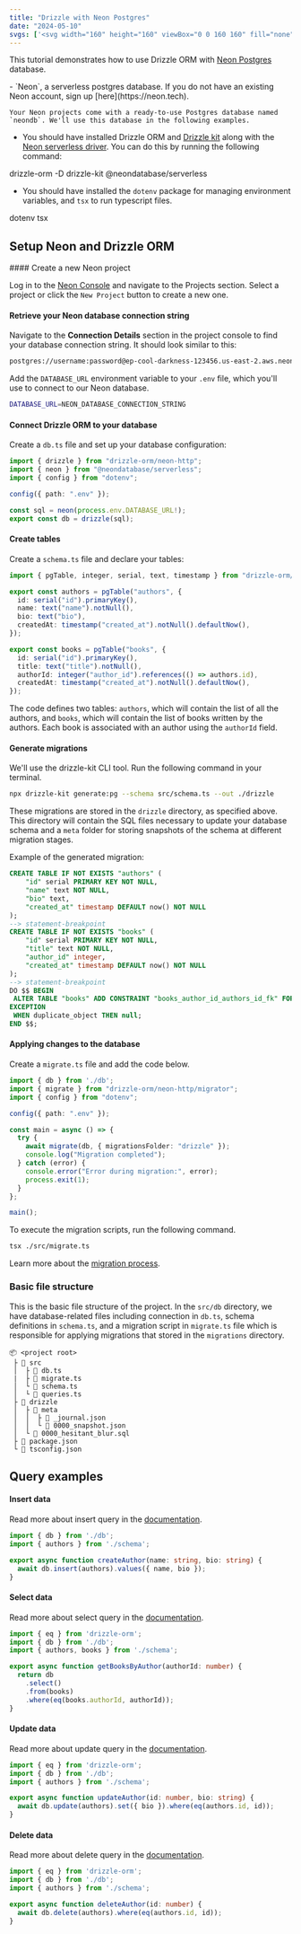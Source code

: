 ```yaml
---
title: "Drizzle with Neon Postgres"
date: "2024-05-10"
svgs: ['<svg width="160" height="160" viewBox="0 0 160 160" fill="none" xmlns="http://www.w3.org/2000/svg"><rect width="9.63139" height="40.8516" rx="4.8157" transform="matrix(0.873028 0.48767 -0.497212 0.867629 43.4805 67.3037)" fill="currentColor"></rect><rect width="9.63139" height="40.8516" rx="4.8157" transform="matrix(0.873028 0.48767 -0.497212 0.867629 76.9395 46.5342)" fill="currentColor"></rect><rect width="9.63139" height="40.8516" rx="4.8157" transform="matrix(0.873028 0.48767 -0.497212 0.867629 128.424 46.5352)" fill="currentColor"></rect><rect width="9.63139" height="40.8516" rx="4.8157" transform="matrix(0.873028 0.48767 -0.497212 0.867629 94.957 67.3037)" fill="currentColor"></rect></svg>', <svg width="24" height="25" viewBox="0 0 24 25" fill="none" xmlns="http://www.w3.org/2000/svg"><path d="M13.3788 21.6677C12.8679 22.3111 11.8319 21.9586 11.8196 21.137L11.6396 9.12061H19.7194C21.1828 9.12061 21.9991 10.8109 21.089 11.9571L13.3788 21.6677Z" fill="url(#paint0_linear_142_2)"/><path d="M13.3788 21.6677C12.8679 22.3111 11.8319 21.9586 11.8196 21.137L11.6396 9.12061H19.7194C21.1828 9.12061 21.9991 10.8109 21.089 11.9571L13.3788 21.6677Z" fill="url(#paint1_linear_142_2)" fill-opacity="0.2"/><path d="M10.0928 2.33232C10.6037 1.68882 11.6397 2.04141 11.652 2.86299L11.7309 14.8794H3.75221C2.2887 14.8794 1.47247 13.1891 2.38252 12.0429L10.0928 2.33232Z" fill="currentColor"/><defs><linearGradient id="paint0_linear_142_2" x1="11.6396" y1="11.7849" x2="18.8206" y2="14.7967" gradientUnits="userSpaceOnUse"><stop stop-color="currentColor"/><stop offset="1" stop-color="currentColor"/></linearGradient><linearGradient id="paint1_linear_142_2" x1="8.45585" y1="7.42589" x2="11.7308" y2="13.5908" gradientUnits="userSpaceOnUse"><stop/><stop offset="1" stop-opacity="0"/></linearGradient></defs></svg>]
---
```



This tutorial demonstrates how to use Drizzle ORM with [Neon Postgres](https://neon.tech/) database. 

<Prerequisites>
  - `Neon`, a serverless postgres database. If you do not have an existing Neon account, sign up [here](https://neon.tech). 
    
    Your Neon projects come with a ready-to-use Postgres database named `neondb`. We'll use this database in the following examples.
  
  - You should have installed Drizzle ORM and [Drizzle kit](https://orm.drizzle.team/kit-docs/overview) along with the [Neon serverless driver](https://neon.tech/docs/serverless/serverless-driver). You can do this by running the following command:
  <Npm>
    drizzle-orm 
    -D drizzle-kit
    @neondatabase/serverless
  </Npm>
  
  - You should have installed the `dotenv` package for managing environment variables, and `tsx` to run typescript files. 
  <Npm>
    dotenv
    tsx
  </Npm>  
</Prerequisites>

## Setup Neon and Drizzle ORM

<Steps>
#### Create a new Neon project

Log in to the [Neon Console](https://console.neon.tech/app/projects) and navigate to the Projects section. Select a project or click the `New Project` button to create a new one.

#### Retrieve your Neon database connection string

Navigate to the **Connection Details** section in the project console to find your database connection string. It should look similar to this:

```bash
postgres://username:password@ep-cool-darkness-123456.us-east-2.aws.neon.tech/neondb
```

Add the `DATABASE_URL` environment variable to your `.env` file, which you'll use to connect to our Neon database.

```bash
DATABASE_URL=NEON_DATABASE_CONNECTION_STRING
```

#### Connect Drizzle ORM to your database 

Create a `db.ts` file and set up your database configuration:

```typescript copy filename="src/db.ts"
import { drizzle } from "drizzle-orm/neon-http";
import { neon } from "@neondatabase/serverless";
import { config } from "dotenv";

config({ path: ".env" });

const sql = neon(process.env.DATABASE_URL!);
export const db = drizzle(sql);
```

#### Create tables

Create a `schema.ts` file and declare your tables:

```typescript copy filename="src/schema.ts"
import { pgTable, integer, serial, text, timestamp } from "drizzle-orm/pg-core";

export const authors = pgTable("authors", {
  id: serial("id").primaryKey(),
  name: text("name").notNull(),
  bio: text("bio"),
  createdAt: timestamp("created_at").notNull().defaultNow(),
});

export const books = pgTable("books", {
  id: serial("id").primaryKey(),
  title: text("title").notNull(),
  authorId: integer("author_id").references(() => authors.id),
  createdAt: timestamp("created_at").notNull().defaultNow(),
});
```

The code defines two tables: `authors`, which will contain the list of all the authors, and `books`, which will contain the list of books written by the authors. Each book is associated with an author using the `authorId` field.

#### Generate migrations

We'll use the drizzle-kit CLI tool. Run the following command in your terminal. 

```bash
npx drizzle-kit generate:pg --schema src/schema.ts --out ./drizzle
```

These migrations are stored in the `drizzle`  directory, as specified above. This directory will contain the SQL files necessary to update your database schema and a `meta` folder for storing snapshots of the schema at different migration stages. 

Example of the generated migration:

```sql
CREATE TABLE IF NOT EXISTS "authors" (
	"id" serial PRIMARY KEY NOT NULL,
	"name" text NOT NULL,
	"bio" text,
	"created_at" timestamp DEFAULT now() NOT NULL
);
--> statement-breakpoint
CREATE TABLE IF NOT EXISTS "books" (
	"id" serial PRIMARY KEY NOT NULL,
	"title" text NOT NULL,
	"author_id" integer,
	"created_at" timestamp DEFAULT now() NOT NULL
);
--> statement-breakpoint
DO $$ BEGIN
 ALTER TABLE "books" ADD CONSTRAINT "books_author_id_authors_id_fk" FOREIGN KEY ("author_id") REFERENCES "authors"("id") ON DELETE no action ON UPDATE no action;
EXCEPTION
 WHEN duplicate_object THEN null;
END $$;
```

#### Applying changes to the database

Create a `migrate.ts` file and add the code below. 

```typescript copy filename="src/migrate.ts"
import { db } from './db';
import { migrate } from "drizzle-orm/neon-http/migrator";
import { config } from "dotenv";

config({ path: ".env" });

const main = async () => {
  try {
    await migrate(db, { migrationsFolder: "drizzle" });
    console.log("Migration completed");
  } catch (error) {
    console.error("Error during migration:", error);
    process.exit(1);
  }
};

main();
```

To execute the migration scripts, run the following command. 

```bash
tsx ./src/migrate.ts
```

Learn more about the [migration process](https://orm.drizzle.team/docs/migrations).

</Steps>


### Basic file structure

This is the basic file structure of the project. In the `src/db` directory, we have database-related files including connection in `db.ts`, schema definitions in `schema.ts`, and a migration script in `migrate.ts` file which is responsible for applying migrations that stored in the `migrations` directory.

```plaintext
📦 <project root>
 ├ 📂 src
 │  ├ 📜 db.ts
 |  ├ 📜 migrate.ts
 │  └ 📜 schema.ts
 │  └ 📜 queries.ts
 ├ 📂 drizzle
 │  ├ 📂 meta
 │  │  ├ 📜 _journal.json
 │  │  └ 📜 0000_snapshot.json
 │  └ 📜 0000_hesitant_blur.sql
 ├ 📜 package.json
 └ 📜 tsconfig.json
```

## Query examples

#### Insert data

Read more about insert query in the [documentation](/docs/insert).

```typescript copy filename="src/queries.ts"
import { db } from './db';
import { authors } from './schema';

export async function createAuthor(name: string, bio: string) {
  await db.insert(authors).values({ name, bio });
}
```

#### Select data

Read more about select query in the [documentation](/docs/select).

```typescript copy filename="src/queries.ts"
import { eq } from 'drizzle-orm';  
import { db } from './db';
import { authors, books } from './schema';

export async function getBooksByAuthor(authorId: number) {
  return db
    .select()
    .from(books)  
    .where(eq(books.authorId, authorId));
}
```

#### Update data

Read more about update query in the [documentation](/docs/update).

```typescript copy filename="src/queries.ts"
import { eq } from 'drizzle-orm';
import { db } from './db';  
import { authors } from './schema';

export async function updateAuthor(id: number, bio: string) {
  await db.update(authors).set({ bio }).where(eq(authors.id, id));  
}
```

#### Delete data

Read more about delete query in the [documentation](/docs/delete).

```typescript copy filename="src/queries.ts" 
import { eq } from 'drizzle-orm';
import { db } from './db';
import { authors } from './schema';

export async function deleteAuthor(id: number) {
  await db.delete(authors).where(eq(authors.id, id));
}  
```